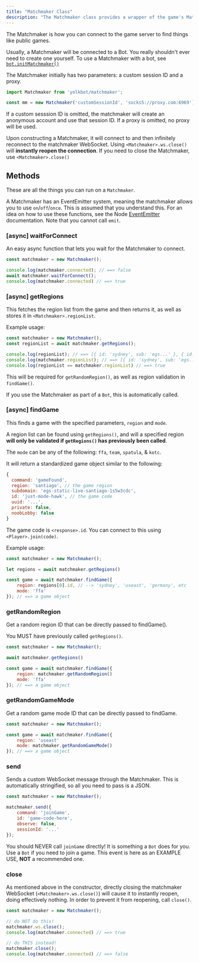 ```yaml
---
title: "Matchmaker Class"
description: "The Matchmaker class provides a wrapper of the game's Matchmaker."
---
```


The Matchmaker is how you can connect to the game server to find things like public games.

<Warning>Usually, a Matchmaker will be connected to a Bot. You really shouldn't ever need to create one yourself. To use a Matchmaker with a bot, see [`bot.initMatchmaker()`](./bot)</Warning>

The Matchmaker initially has two parameters: a custom session ID and a proxy.

```js
import Matchmaker from 'yolkbot/matchmaker';

const mm = new Matchmaker('customSessionId', 'socks5://proxy.com:6969');
```

If a custom sesssion ID is omitted, the matchmaker will create an anonymous account and use that session ID. If a proxy is omitted, no proxy will be used.

<Note>Upon constructing a Matchmaker, it will connect to and then infinitely reconnect to the matchmaker WebSocket. Using `<Matchmaker>.ws.close()` will **instantly reopen the connection**. If you need to close the Matchmaker, use `<Matchmaker>.close()`</Note>

## Methods
These are all the things you can run on a `Matchmaker`.

<Note>A Matchmaker has an EventEmitter system, meaning the matchmaker allows you to use `on`/`off`/`once`. This is assumed that you understand this. For an idea on how to use these functions, see the Node [EventEmitter](https://nodejs.org/en/learn/asynchronous-work/the-nodejs-event-emitter) documentation. Note that you cannot call `emit`.</Note>

### [async] waitForConnect
An easy async function that lets you wait for the Matchmaker to connect.

```js
const matchmaker = new Matchmaker();

console.log(matchmaker.connected); // ==> false
await matchmaker.waitForConnect();
console.log(matchmaker.connected) // ==> true
```

### [async] getRegions
This fetches the region list from the game and then returns it, as well as stores it in `<Matchmaker>.regionList`.

Example usage:
```js
const matchmaker = new Matchmaker();
const regionList = await matchmaker.getRegions();

console.log(regionList); // ==> [{ id: 'sydney', sub: 'egs...' }, { id: 'useast', 'sub': 'egs...' }]
console.log(matchmaker.regionList); // ==> [{ id: 'sydney', sub: 'egs...' }, { id: 'useast', sub: 'egs...' }]
console.log(regionList == matchmaker.regionList) // ==> true
```

This will be required for `getRandomRegion()`, as well as region validation in `findGame()`.

<Note>If you use the Matchmaker as part of a `Bot`, this is automatically called.</Note>

### [async] findGame
This finds a game with the specified parameters, `region` and `mode`.

A region list can be found using `getRegions()`, and will a specified region **will only be validated if `getRegions()` has previously been called**.

The `mode` can be any of the following: `ffa`, `team`, `spatula`, & `kotc`.

It will return a standardized game object similar to the following:

```js
{
  command: 'gameFound',
  region: 'santiago', // the game region
  subdomain: 'egs-static-live-santiago-1s5w3cdc',
  id: 'just-mode-hawk', // the game code
  uuid: '...',
  private: false,
  noobLobby: false
}
```

The game code is `<response>.id`. You can connect to this using `<Player>.join(code)`.

Example usage:

```js
const matchmaker = new Matchmaker();

let regions = await matchmaker.getRegions()

const game = await matchmaker.findGame({
    region: regions[0].id, // --> 'sydney', 'useast', 'germany', etc
    mode: 'ffa'
}); // ==> a game object
```

### getRandomRegion
Get a random region ID that can be directly passed to findGame().

You MUST have previously called `getRegions()`.

```js
const matchmaker = new Matchmaker();

await matchmaker.getRegions()

const game = await matchmaker.findGame({
    region: matchmaker.getRandomRegion()
    mode: 'ffa'
}); // ==> a game object
```

### getRandomGameMode
Get a random game mode ID that can be directly passed to findGame.

```js
const matchmaker = new Matchmaker();

const game = await matchmaker.findGame({
    region: 'useast'
    mode: matchmaker.getRandomGameMode()
}); // ==> a game object
```

### send
Sends a custom WebSocket message through the Matchmaker. This is automatically stringified, so all you need to pass is a JSON.

```js
const matchmaker = new Matchmaker();

matchmaker.send({
    command: 'joinGame',
    id: 'game-code-here',
    observe: false,
    sessionId: '...'
});
```

<Warning>You should NEVER call `joinGame` directly! It is something a `Bot` does for you. Use a `Bot` if you need to join a game. This event is here as an EXAMPLE USE, **NOT** a recommended one.</Warning>

### close
As mentioned above in the constructor, directly closing the matchmaker WebSocket (`<Matchmaker>.ws.close()`) will cause it to instantly reopen, doing effectively nothing. In order to prevent it from reopening, call `close()`.

```js
const matchmaker = new Matchmaker();

// do NOT do this!
matchmaker.ws.close();
console.log(matchmaker.connected) // ==> true

// do THIS instead!
matchmaker.close();
console.log(matchmaker.connected) // ==> false
```